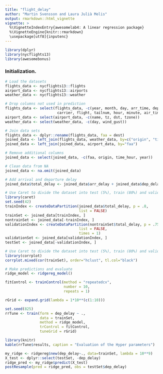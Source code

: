 ```yaml
---
title: "flight_delay"
author: "Martin Svensson and Laura Julià Melis"
output: rmarkdown::html_vignette
vignette: >
  %\VignetteIndexEntry{awesomelab4: A linear regression package}
  %\VignetteEngine{knitr::rmarkdown}
  \usepackage[utf8]{inputenc}
---
```



```r
library(dplyr)
library(nycflights13)
library(awesomebonus)
```

### Initialization.
```r
# Load the datasets
flights_data <- nycflights13::flights
airport_data <- nycflights13::airports
weather_data <- nycflights13::weather

# Drop columns not used in prediction
flights_data <- select(flights_data, -c(year, month, day, arr_time, dep_time, sched_dep_time, sched_arr_time, 
                        carrier, flight, tailnum, hour, minute, air_time))
airport_data <- select(airport_data, -c(name, tz, dst, tzone))
weather_data <- select(weather_data, -c(day, wind_gust))

# Join data sets
flights_data <- dplyr::rename(flights_data, faa = dest)
joined_data <- left_join(flights_data, weather_data, by=c("origin", "time_hour"))
joined_data <- left_join(joined_data, airport_data, by="faa")

# Remove additional columns
joined_data <- select(joined_data, -c(faa, origin, time_hour, year))

# Clean data from NA
joined_data <- na.omit(joined_data)

# Add arrival and departure delay
joined_data$total_delay <- joined_data$arr_delay + joined_data$dep_delay

```


```r
# Use Caret to divide the dataset into test (5%), train (80%) and validation (15%).
library(caret)
set.seed(42)
trainIndex <- createDataPartition(joined_data$total_delay, p = .8, 
                                  list = FALSE)
trainSet <- joined_data[trainIndex, ]
nontrainSet <- joined_data[-trainIndex, ]
validationIndex <- createDataPartition(nontrainSet$total_delay, p = .75, 
                                  list = FALSE, 
                                  times = 1)
validationSet <- joined_data[validationIndex, ]
testSet <- joined_data[-validationIndex, ]

```

```r
# Use Caret to divide the dataset into test (5%), train (80%) and validation (15%).
library(corrplot)
corrplot.mixed(cor(trainSet), order="hclust", tl.col="black")

```

```r
# Make predictions and evaluate
ridge_model <- ridgereg_model()

fitControl <- trainControl(method = "repeatedcv",
                           number = 10,
                           repeats = 1)

rGrid <- expand.grid(lambda = 1*10**(c(1:10)))

set.seed(825)
rrTune <- train(form = dep_delay ~ .,
                data = trainSet,
                method = ridge_model,
                trControl = fitControl, 
                tuneGrid = rGrid)

```

```r
library(knitr)
kable(rrTune$results, caption = "Evaluation of the Hyper parameters")

```


```r
my_ridge <- ridgereg$new(dep_delay~., data=trainSet, lambda = 10**9)
X_test <- dplyr::select(testSet, -dep_delay)
ridge_pred <- my_ridge$predict(X_test)
postResample(pred = ridge_pred, obs = testSet$dep_delay)
```
